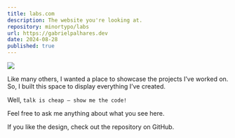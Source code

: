 ```yaml
---
title: labs.com
description: The website you're looking at.
repository: minortypo/labs
url: https://gabrielpalhares.dev
date: 2024-08-28
published: true
---
```


[![](/labs.png)]()

Like many others, I wanted a place to showcase the projects I’ve worked on.
So, I built this space to display everything I’ve created.

Well, `talk is cheap — show me the code!`

Feel free to ask me anything about what you see here.

If you like the design, check out the repository on GitHub.

